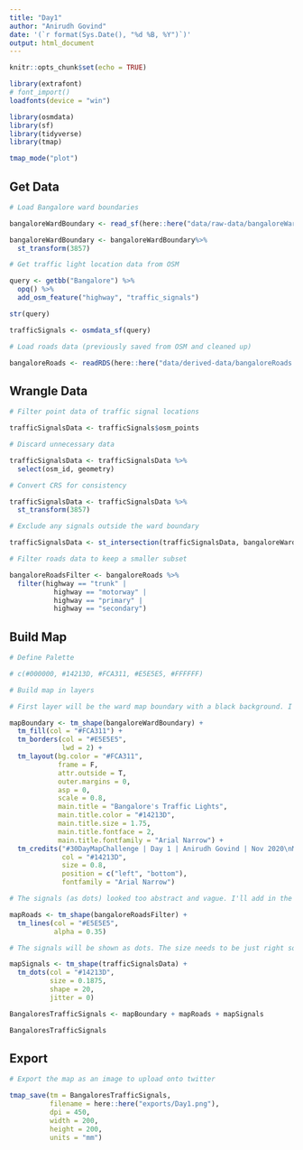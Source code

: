 ```yaml
---
title: "Day1"
author: "Anirudh Govind"
date: '(`r format(Sys.Date(), "%d %B, %Y")`)'
output: html_document
---
```


```r
knitr::opts_chunk$set(echo = TRUE)

library(extrafont)
# font_import()
loadfonts(device = "win")

library(osmdata)
library(sf)
library(tidyverse)
library(tmap)

tmap_mode("plot")
```

## Get Data

```r
# Load Bangalore ward boundaries

bangaloreWardBoundary <- read_sf(here::here("data/raw-data/bangaloreWardBoundary.shp"))

bangaloreWardBoundary <- bangaloreWardBoundary%>% 
  st_transform(3857)
```

```r
# Get traffic light location data from OSM

query <- getbb("Bangalore") %>% 
  opq() %>% 
  add_osm_feature("highway", "traffic_signals")

str(query)

trafficSignals <- osmdata_sf(query)

```

```r
# Load roads data (previously saved from OSM and cleaned up)

bangaloreRoads <- readRDS(here::here("data/derived-data/bangaloreRoads.rds"))
```

## Wrangle Data

```r
# Filter point data of traffic signal locations

trafficSignalsData <- trafficSignals$osm_points

# Discard unnecessary data

trafficSignalsData <- trafficSignalsData %>% 
  select(osm_id, geometry)

# Convert CRS for consistency

trafficSignalsData <- trafficSignalsData %>% 
  st_transform(3857)

```

```r
# Exclude any signals outside the ward boundary

trafficSignalsData <- st_intersection(trafficSignalsData, bangaloreWardBoundary)
```

```r
# Filter roads data to keep a smaller subset

bangaloreRoadsFilter <- bangaloreRoads %>% 
  filter(highway == "trunk" | 
           highway == "motorway" | 
           highway == "primary" | 
           highway == "secondary")

```

## Build Map

```r
# Define Palette

# c(#000000, #14213D, #FCA311, #E5E5E5, #FFFFFF)

# Build map in layers

# First layer will be the ward map boundary with a black background. I'll also add the title and credits to this layer.

mapBoundary <- tm_shape(bangaloreWardBoundary) +
  tm_fill(col = "#FCA311") + 
  tm_borders(col = "#E5E5E5",
             lwd = 2) +
  tm_layout(bg.color = "#FCA311",
            frame = F,
            attr.outside = T,
            outer.margins = 0,
            asp = 0,
            scale = 0.8,
            main.title = "Bangalore's Traffic Lights",
            main.title.color = "#14213D",
            main.title.size = 1.75,
            main.title.fontface = 2,
            main.title.fontfamily = "Arial Narrow") + 
  tm_credits("#30DayMapChallenge | Day 1 | Anirudh Govind | Nov 2020\nMap data © OpenStreetMap contributors and available from https://www.openstreetmap.org",
             col = "#14213D",
             size = 0.8,
             position = c("left", "bottom"),
             fontfamily = "Arial Narrow")

# The signals (as dots) looked too abstract and vague. I'll add in the roads as a very faint layer so the context is clearer.

mapRoads <- tm_shape(bangaloreRoadsFilter) +
  tm_lines(col = "#E5E5E5",
           alpha = 0.35)

# The signals will be shown as dots. The size needs to be just right so that ones which are close by don't overlap. AH! So, looking at the map in "view" mode shows that there are multiple signals at each intersection. These overlap when seen in "plot" mode. I don't think its necessary to show all of them distinctly. But, it'll be interesting to know how many such clusters there are.

mapSignals <- tm_shape(trafficSignalsData) +
  tm_dots(col = "#14213D",
          size = 0.1875,
          shape = 20,
          jitter = 0)

BangaloresTrafficSignals <- mapBoundary + mapRoads + mapSignals

BangaloresTrafficSignals
```

## Export

```r
# Export the map as an image to upload onto twitter

tmap_save(tm = BangaloresTrafficSignals,
          filename = here::here("exports/Day1.png"),
          dpi = 450,
          width = 200,
          height = 200,
          units = "mm")
```

